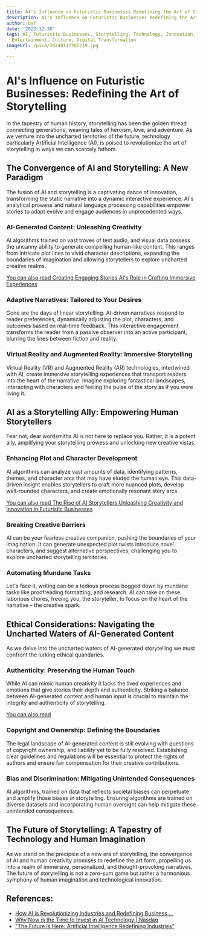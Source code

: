 ```yaml
---
title: AI's Influence on Futuristic Businesses Redefining the Art of Storytelling
description: AI's Influence on Futuristic Businesses Redefining the Art of Storytelling
author: Usf
date: '2023-12-30'
tags: AI, Futuristic Businesses, Storytelling, Technology, Innovation, Art, Communication,
  Entertainment, Culture, Digital Transformation
imageUrl: /pixa/20240117202219.jpg

---
```

# AI's Influence on Futuristic  Businesses: Redefining the Art of Storytelling

In the  tapestry of human history, storytelling has  been the golden thread connecting generations, weaving  tales of heroism,  love, and adventure.  As we venture into  the uncharted territories of the  future, technology particularly Artificial Intelligence (AI), is poised to revolutionize the art  of storytelling in ways  we can scarcely  fathom.

## The Convergence of AI  and Storytelling: A New  Paradigm

The fusion of AI and  storytelling is a captivating dance of innovation, transforming the static narrative into a dynamic interactive experience. AI's analytical prowess and  natural language processing capabilities  empower stories to  adapt evolve and engage audiences  in unprecedented ways.

### AI-Generated Content: Unleashing Creativity

AI  algorithms  trained on vast troves of text audio, and visual data possess the uncanny ability to generate compelling  human-like content. This  ranges from intricate plot lines to  vivid character descriptions, expanding the boundaries of imagination and allowing storytellers to explore uncharted creative realms.

[You can also read Creating Engaging Stories AI's Role in Crafting Immersive Experiences](Creating%20Engaging%20Stories%20AI%27s%20Role%20in%20Crafting%20Immersive%20Experiences)


### Adaptive  Narratives: Tailored to Your Desires

Gone are the days of linear storytelling. AI-driven narratives respond to reader preferences, dynamically adjusting the plot, characters, and outcomes based on real-time feedback. This interactive engagement transforms the reader from a passive observer into an active participant, blurring the lines between fiction and reality.

### Virtual Reality and Augmented Reality: Immersive Storytelling

Virtual Reality (VR) and Augmented Reality (AR) technologies, intertwined with AI, create immersive storytelling  experiences that  transport readers into the heart of  the narrative. Imagine exploring fantastical landscapes, interacting with characters and feeling the pulse of the story as if you were living it.

## AI as a Storytelling Ally: Empowering Human Storytellers

Fear not, dear wordsmiths AI is not here to replace you. Rather, it is  a potent ally, amplifying your storytelling prowess and unlocking new creative vistas.

### Enhancing  Plot and Character Development

AI algorithms can analyze  vast amounts of data, identifying patterns, themes, and character  arcs that may have eluded the human eye. This data-driven insight enables  storytellers to craft more nuanced plots, develop well-rounded characters, and create emotionally resonant story arcs.

[You can also read The Rise of AI Storytellers Unleashing Creativity and Innovation in Futuristic  Businesses](The%20Rise%20of%20AI%20Storytellers%20Unleashing%20Creativity%20and%20Innovation%20in%20Futuristic%20Businesses)


### Breaking Creative Barriers

AI can be  your fearless creative companion, pushing the boundaries  of your imagination. It can generate  unexpected plot twists introduce novel characters, and suggest alternative perspectives, challenging you to explore uncharted storytelling territories.

### Automating Mundane Tasks

Let's face it,  writing can be a tedious process bogged down by mundane tasks like proofreading formatting, and research.  AI  can take on these laborious chores, freeing  you, the storyteller, to focus on the heart of the narrative – the creative spark.

## Ethical Considerations: Navigating the Uncharted Waters of AI-Generated Content

As we delve into the uncharted waters of  AI-generated storytelling we must confront the lurking ethical quandaries.

### Authenticity: Preserving the Human Touch

While  AI can mimic human  creativity it lacks the lived experiences and emotions that  give  stories their depth and authenticity. Striking a balance between AI-generated content and human input is crucial to maintain the integrity and authenticity of  storytelling.

[You can also read ]()


###  Copyright and Ownership:  Defining the Boundaries

The legal landscape of AI-generated  content  is still evolving  with  questions of copyright ownership, and liability yet to be  fully resolved. Establishing clear guidelines and regulations  will be essential to protect the  rights of  authors and ensure fair compensation for their  creative contributions.

### Bias and  Discrimination: Mitigating Unintended Consequences

AI algorithms, trained on data that reflects societal  biases can  perpetuate and amplify  those biases in storytelling. Ensuring algorithms  are trained on diverse datasets and incorporating human oversight can help mitigate these unintended consequences.

## The Future of Storytelling: A Tapestry  of Technology and Human Imagination

As we stand on the precipice of a new era of storytelling, the convergence of AI  and human creativity promises  to redefine the art form, propelling us into a realm of immersive, personalized, and thought-provoking narratives.  The future of storytelling is not a zero-sum game but rather a harmonious symphony of human imagination and technological innovation.

## References:
- [How AI is Revolutionizing Industries and Redefining Business ...](https://medium.com/@borisdobrin/how-ai-is-revolutionizing-industries-and-redefining-business-dynamics-20b8d2fb8dc5)
- [Why Now is the Time to Invest in AI Technology | Nasdaq](https://www.nasdaq.com/articles/why-now-is-the-time-to-invest-in-ai-technology)
- ["The Future is Here: Artificial Intelligence Redefining Industries"](https://www.linkedin.com/pulse/future-here-artificial-intelligence-redefining-maliha-hafeez)
